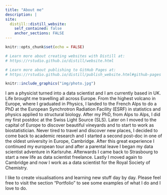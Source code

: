 ```yaml
---
title: "About me"
description: |
site: 
  distill::distill_website:
    self_contained: false
    anchor_sections: FALSE
---
```


```r
knitr::opts_chunk$set(echo = FALSE)

# Learn more about creating websites with Distill at:
# https://rstudio.github.io/distill/website.html

# Learn more about publishing to GitHub Pages at:
# https://rstudio.github.io/distill/publish_website.html#github-pages

```

```r
knitr::include_graphics("img/photo.jpg")
```


I am a physicist turned into a data scientist and I am currently based in UK.
Life brought me travelling all across Europe.
From the highest volcano in Europe, where I graduated in Physics, I landed to the French Alps to do a PhD at the European Synchrotron Radiation Facility (ESRF) in statistics and physics applied to structural biology. After my PhD, from Alps to Alps, I did my first postdoc at the Swiss Light Source (SLS).
Later on I moved to the capital of Europe to discover beautiful vineyards and to start to work as biostatistician. Never tired to travel and discover new places, I decided to come back to academic research and I started a second post-doc in one of the oldest university in Europe, Cambridge. After this great experience I continued my european tour and after a parental leave I began my data scientist adventure in Karlsruhe.
Afterwards I came back to Strasbourg to start a new life as data scientist freelance. Lastly I moved again to Cambridge and now I work as a data scientist for the Royal Society of Chemistry.

I like to create visualisations and learning new stuff day by day. Please feel free to visit the section "Portfolio" to see some examples of what I do and I love to do.
